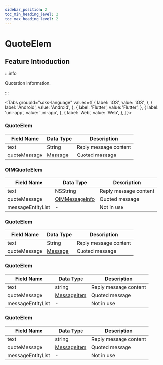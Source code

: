 ```yaml
---
sidebar_position: 2
toc_min_heading_level: 2
toc_max_heading_level: 2
---
```


# QuoteElem

## Feature Introduction

:::info

Quotation information.

:::

<Tabs
groupId="sdks-language"
values={[
{ label: 'iOS', value: 'iOS', },
{ label: 'Android', value: 'Android', },
{ label: 'Flutter', value: 'Flutter', },
{ label: 'uni-app', value: 'uni-app', },
{ label: 'Web', value: 'Web', },
]
}>

<TabItem value="Flutter">

### QuoteElem

| Field Name    | Data Type                            | Description          |
| ------------- | ------------------------------------ | -------------------- |
| text          | String                               | Reply message content|
| quoteMessage  | [Message](/class/message/messageInfo.mdx) | Quoted message       |

</TabItem>

<TabItem value="iOS">

### OIMQuoteElem

| Field Name       | Data Type                                            | Description          |
| ---------------- | ---------------------------------------------------- | -------------------- |
| text             | NSString                                             | Reply message content|
| quoteMessage     | [OIMMessageInfo](/class/message/messageInfo.mdx) | Quoted message       |
| messageEntityList| -                                                     | Not in use           |

</TabItem>

<TabItem value="Android">

### QuoteElem

| Field Name    | Data Type                            | Description          |
| ------------- | ------------------------------------ | -------------------- |
| text          | String                               | Reply message content|
| quoteMessage  | [Message](/class/message/messageInfo.mdx) | Quoted message       |

</TabItem>

<TabItem value="Web">

### QuoteElem

| Field Name       | Data Type                                          | Description          |
| ---------------- | -------------------------------------------------- | -------------------- |
| text             | string                                             | Reply message content|
| quoteMessage     | [MessageItem](/class/message/messageInfo.mdx) | Quoted message       |
| messageEntityList| -                                                   | Not in use           |

</TabItem>

<TabItem value="uni-app">

### QuoteElem

| Field Name       | Data Type                                          | Description          |
| ---------------- | -------------------------------------------------- | -------------------- |
| text             | string                                             | Reply message content|
| quoteMessage     | [MessageItem](/class/message/messageInfo.mdx) | Quoted message       |
| messageEntityList| -                                                   | Not in use           |

</TabItem>

</Tabs>